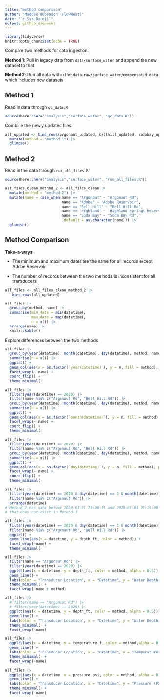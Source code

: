 ```yaml
---
title: "method comparison"
author: "Maddee Rubenson (FlowWest)"
date: "`r Sys.Date()`"
output: github_document
---
```


```r
library(tidyverse)
knitr::opts_chunk$set(echo = TRUE)
```

Compare two methods for data ingestion:

**Method 1**: Pull in legacy data from `data/surface_water` and append the new dataset to that

**Method 2**: Run all data within the `data-raw/surface_water/compensated_data` which includes new datasets

## Method 1

Read in data through `qc_data.R`

```r
source(here::here("analysis","surface_water", "qc_data.R"))
```

Combine the newly updated files:

```r
all_updated <- bind_rows(argonaut_updated, bellhill_updated, sodabay_updated, adobe_updated, highland_updated) |> 
  mutate(method = "method 1") |> 
  glimpse()
```

## Method 2

Read in the data through `run_all_files.R`

```r
source(here::here("analysis","surface_water", "run_all_files.R"))
```

```r
all_files_clean_method_2 <- all_files_clean |> 
  mutate(method = "method 2") |> 
  mutate(name = case_when(name == "Argonaut" ~ "Argonaut Rd",
                          name == "Adobe" ~ "Adobe Reservoir",
                          name == "Bell Hill" ~ "Bell Hill Rd",
                          name == "Highland" ~ "Highland Springs Reservoir",
                          name == "Soda Bay" ~ "Soda Bay Rd",
                          .default = as.character(name))) |> 
  glimpse()

```

## Method Comparison

**Take-a-ways**

-   The minimum and maximum dates are the same for all records except Adobe Reservoir

-   The number of records between the two methods is inconsistent for all transducers

```r

all_files <- all_files_clean_method_2 |> 
   bind_rows(all_updated) 

all_files |>  
  group_by(method, name) |>
  summarise(min_date = min(datetime),
            max_date = max(datetime),
            n = n()) |> 
  arrange(name) |> 
  knitr::kable()

```

Explore differences between the two methods

```r
all_files |> 
  group_by(year(datetime), month(datetime), day(datetime), method, name) |> 
  summarise(n = n()) |> 
  ggplot() + 
  geom_col(aes(x = as.factor(`year(datetime)`), y = n, fill = method), position = "dodge") + 
  facet_wrap(~ name) +
  coord_flip() +
  theme_minimal()

all_files |> 
  filter(year(datetime) == 2020) |> 
  filter(name %in% c("Argonaut Rd", "Bell Hill Rd")) |> 
  group_by(year(datetime), month(datetime), day(datetime), method, name) |> 
  summarise(n = n()) |> 
  ggplot() + 
  geom_col(aes(x = as.factor(`month(datetime)`), y = n, fill = method), position = "dodge") + 
  facet_wrap(~ name) +
  coord_flip() +
  theme_minimal()

all_files |> 
  filter(year(datetime) == 2020) |> 
  filter(name %in% c("Argonaut Rd", "Bell Hill Rd")) |> 
  group_by(year(datetime), month(datetime), day(datetime), method, name) |> 
  summarise(n = n()) |> 
  ggplot() + 
  geom_col(aes(x = as.factor(`day(datetime)`), y = n, fill = method), position = "dodge") + 
  facet_wrap(~ name) +
  coord_flip() +
  theme_minimal()

all_files |> 
  filter(year(datetime) == 2020 & day(datetime) == 1 & month(datetime) == 1) |> 
  filter(name %in% c("Argonaut Rd")) |> 
  arrange(datetime) 
# Method 2 has data betwen 2020-01-01 23:00:15 and 2020-01-01 23:15:00 AND and 2020-01-01 23:15:15 to 2020-01-01 23:30:00
# that does not exist in Method 1 

all_files |> 
  filter(year(datetime) == 2020 & day(datetime) == 1 & month(datetime) == 1) |> 
  filter(name %in% c("Argonaut Rd", "Bell Hill Rd")) |> 
  ggplot() + 
  geom_line(aes(x = datetime, y = depth_ft, color = method)) +
  facet_wrap(~name) +
  theme_minimal()

all_files |>
  filter(name == "Argonaut Rd") |>
  filter(year(datetime) == 2020) |> 
  ggplot(aes(x = datetime, y = depth_ft, color = method, alpha = 0.5)) +
  geom_line() +
  labs(color = "Transducer Location", x = "Datetime", y = "Water Depth (ft)") +
  theme_minimal() +
  facet_wrap(~name + method)
```

```r
all_files |>
  # filter(name == "Argonaut Rd") |>
  # filter(year(datetime) == 2020) |> 
  ggplot(aes(x = datetime, y = depth_ft, color = method, alpha = 0.5)) +
  geom_line() +
  labs(color = "Transducer Location", x = "Datetime", y = "Water Depth (ft)") +
  theme_minimal() +
  facet_wrap(~name)

all_files |> 
  ggplot(aes(x = datetime, y = temperature_f, color = method,alpha = 0.5)) +     
  geom_line() + 
  labs(color = "Transducer Location", x = "Datetime", y = "Temperature (F)") +
  theme_minimal() + 
  facet_wrap(~name)

all_files |>
  ggplot(aes(x = datetime, y = pressure_psi, color = method, alpha = 0.5)) +
  geom_line() +
  labs(color = "Transducer Location", x = "Datetime", y = "Pressure (PSI)") +
  theme_minimal() +
  facet_wrap(~name)

````
